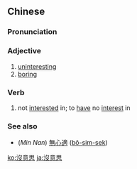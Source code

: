 {{also|没意思}}
==Chinese==
{{zh-forms|s=没意思|type=12}}

===Pronunciation===
{{zh-pron
|m=méiyìsi
|c=mut6 ji3 si1
|cat=a,v
}}

===Adjective===
{{zh-adj}}

# [[uninteresting]]
# [[boring]]

===Verb===
{{zh-verb}}

# not [[interested]] in; to [[have]] no [[interest]] in

===See also===
* (''Min Nan'') [[無心適]] ([[bô-sim-sek]])

[[ko:沒意思]]
[[ja:沒意思]]